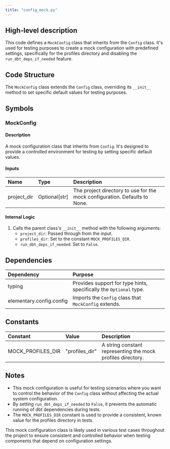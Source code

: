```yaml
---
title: "config_mock.py"
---
```


## High-level description
This code defines a `MockConfig` class that inherits from the `Config` class. It's used for testing purposes to create a mock configuration with predefined settings, specifically for the profiles directory and disabling the `run_dbt_deps_if_needed` feature.

## Code Structure
The `MockConfig` class extends the `Config` class, overriding its `__init__` method to set specific default values for testing purposes.

## Symbols

### MockConfig
#### Description
A mock configuration class that inherits from `Config`. It's designed to provide a controlled environment for testing by setting specific default values.

#### Inputs
| Name | Type | Description |
|:-----|:-----|:------------|
| project_dir | Optional[str] | The project directory to use for the mock configuration. Defaults to None. |

#### Internal Logic
1. Calls the parent class's `__init__` method with the following arguments:
   - `project_dir`: Passed through from the input.
   - `profiles_dir`: Set to the constant `MOCK_PROFILES_DIR`.
   - `run_dbt_deps_if_needed`: Set to `False`.

## Dependencies
| Dependency | Purpose |
|:-----------|:--------|
| typing | Provides support for type hints, specifically the `Optional` type. |
| elementary.config.config | Imports the `Config` class that `MockConfig` extends. |

## Constants
| Constant | Value | Description |
|:---------|:------|:------------|
| MOCK_PROFILES_DIR | "profiles_dir" | A string constant representing the mock profiles directory. |

## Notes
- This mock configuration is useful for testing scenarios where you want to control the behavior of the `Config` class without affecting the actual system configuration.
- By setting `run_dbt_deps_if_needed` to `False`, it prevents the automatic running of dbt dependencies during tests.
- The `MOCK_PROFILES_DIR` constant is used to provide a consistent, known value for the profiles directory in tests.

This mock configuration class is likely used in various test cases throughout the project to ensure consistent and controlled behavior when testing components that depend on configuration settings.